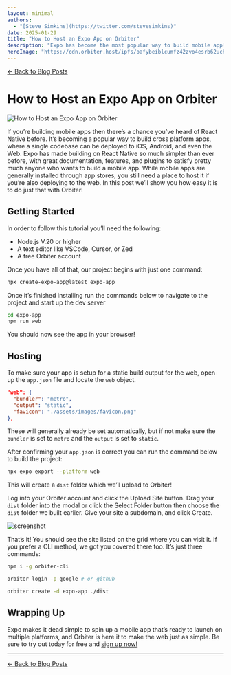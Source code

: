 ```yaml
---
layout: minimal
authors:
  - "[Steve Simkins](https://twitter.com/stevesimkins)"
date: 2025-01-29
title: "How to Host an Expo App on Orbiter"
description: "Expo has become the most popular way to build mobile applications using React Native. Learn how you can host web builds on Orbiter!"
heroImage: "https://cdn.orbiter.host/ipfs/bafybeiblcumfz42zvo4esrb62uchqh4a5otmb7o2ca4wagfuk3cbsqhpj4"
---
```


[← Back to Blog Posts](/blog)

# How to Host an Expo App on Orbiter

![How to Host an Expo App on Orbiter](https://cdn.orbiter.host/ipfs/bafybeiblcumfz42zvo4esrb62uchqh4a5otmb7o2ca4wagfuk3cbsqhpj4)

If you’re building mobile apps then there’s a chance you’ve heard of React Native before. It’s becoming a popular way to build cross platform apps, where a single codebase can be deployed to iOS, Android, and even the Web. Expo has made building on React Native so much simpler than ever before, with great documentation, features, and plugins to satisfy pretty much anyone who wants to build a mobile app. While mobile apps are generally installed through app stores, you still need a place to host it if you’re also deploying to the web. In this post we’ll show you how easy it is to do just that with Orbiter!

## Getting Started

In order to follow this tutorial you’ll need the following:

- Node.js V.20 or higher
- A text editor like VSCode, Cursor, or Zed
- A free Orbiter account

Once you have all of that, our project begins with just one command:

```bash
npx create-expo-app@latest expo-app
```

Once it’s finished installing run the commands below to navigate to the project and start up the dev server

```bash
cd expo-app
npm run web
```

You should now see the app in your browser!

## Hosting

To make sure your app is setup for a static build output for the web, open up the `app.json` file and locate the `web` object.

```json
"web": {
  "bundler": "metro",
  "output": "static",
  "favicon": "./assets/images/favicon.png"
},
```

These will generally already be set automatically, but if not make sure the `bundler` is set to `metro` and the `output` is set to `static`.

After confirming your `app.json` is correct you can run the command below to build the project:

```bash
npx expo export --platform web
```

This will create a `dist` folder which we’ll upload to Orbiter!

Log into your Orbiter account and click the Upload Site button. Drag your `dist` folder into the modal or click the Select Folder button then choose the `dist` folder we built earlier. Give your site a subdomain, and click Create.

![screenshot](https://cdn.orbiter.host/ipfs/bafkreiaybqrmp7qs3dbclbrhepxdritwt7poprgpinokoxhhzaindazpxy)

That’s it! You should see the site listed on the grid where you can visit it. If you prefer a CLI method, we got you covered there too. It’s just three commands:

```bash
npm i -g orbiter-cli

orbiter login -p google # or github

orbiter create -d expo-app ./dist
```

## Wrapping Up

Expo makes it dead simple to spin up a mobile app that’s ready to launch on multiple platforms, and Orbiter is here it to make the web just as simple. Be sure to try out today for free and [sign up now!](https://app.orbiter.host)

---

[← Back to Blog Posts](/blog)
